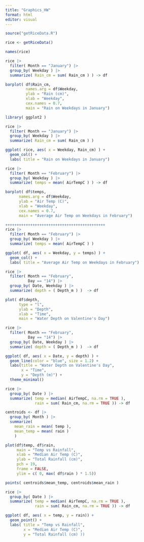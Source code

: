 ```yaml
---
title: "Graphics_HW"
format: html
editor: visual
---
```


```r
source("getRiceData.R")

rice <- getRiceData()
```
```r
names(rice)
```
```r

rice |>
  filter( Month == "January") |>
  group_by( Weekday ) |>
  summarize( Rain_cm = sum( Rain_cm ) ) -> df

barplot( df$Rain_cm,
         names.arg = df$Weekday,
         ylab = "Rain (cm)",
         xlab = "Weekday",
         cex.names = 0.7,
         main = "Rain on Weekdays in January")

```
```r
library( ggplot2 )

rice |>
  filter( Month == "January") |>
  group_by( Weekday ) |>
  summarize( Rain_cm = sum( Rain_cm ) )

ggplot( rice, aes( x = Weekday, Rain_cm) ) + 
  geom_col() +
  labs( title = "Rain on Weekdays in January")

```

```r

rice |>
  filter( Month == "February") |>
  group_by( Weekday ) |>
  summarize( temps = mean( AirTempC ) ) -> df

barplot( df$temps,
      names.arg = df$Weekday,
      ylab = "Air Temp (C)",
      xlab = "Weekday",
      cex.names = 0.7,
      main = "Average Air Temp on Weekdays in February")

```

```r
++++++++++++++++++++++++++++++++++++++++++++
rice |>
  filter( Month == "February") |>
  group_by( Weekday ) |>
  summarize( temps = mean( AirTempC ) )

ggplot( df, aes( x = Weekday, y = temps) ) + 
  geom_col() +
  labs( title = "Average Air Temp on Weekdays in February")

```

```r
rice |>
  filter( Month == "February",
          Day == "14") |>
  group_by( Date, Weekday ) |>
  summarize( depth = ( Depth_m ) )  -> df

plot( df$depth,
      type = "l",
      ylab = "Depth",
      xlab = "Time",
      main = "Water Depth on Valentine's Day")

```

```r
rice |>
  filter( Month == "February",
          Day == "14") |>
  group_by( Date, Weekday ) |>
  summarize( depth = ( Depth_m ) )  -> df

ggplot( df, aes( x = Date, y = depth) ) + 
  geom_line(color = "blue", size = 1.2) +         
  labs(title = "Water Depth on Valentine's Day",    
       x = "Time",                                
       y = "Depth (m)") +                        
  theme_minimal()   
```

```r
rice |>
  group_by( Date ) |>
  summarize( temp = median( AirTempC, na.rm = TRUE ),
             rain = sum( Rain_cm, na.rm = TRUE )) -> df

centroids <- df |>
  group_by( Month ) |>
  summarize( 
    mean_rain = mean( temp ),
    mean_temp = mean( rain )
    )

plot(df$temp, df$rain, 
     main = "Temp vs Rainfall",
     xlab = "Median Air Temp (C)",
     ylab = "Total Rainfall (cm)",
     pch = 19,
     frame = FALSE,
     ylim = c( 0, max( df$rain ) * 1.5))

points( centroids$mean_temp, centroids$mean_rain )
```

```r
rice |>
  group_by( Date ) |>
  summarize( temp = median( AirTempC, na.rm = TRUE ),
             rain = sum( Rain_cm, na.rm = TRUE )) -> df

ggplot( df, aes( x = temp, y = rain)) +
  geom_point() +
  labs( title = "Temp vs Rainfall",
        x = "Median Air Temp (C)",
        y = "Total Rainfall (cm) ))


```


